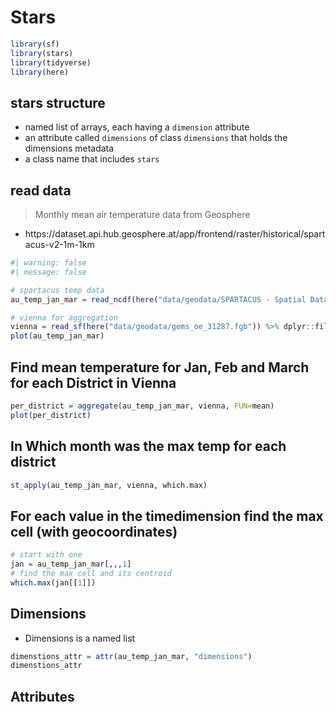 # Stars

```r
library(sf)
library(stars)
library(tidyverse)
library(here)
```


## stars structure

- named list of arrays, each having a `dimension` attribute
- an attribute called `dimensions` of class `dimensions` that holds the dimensions metadata
- a class name that includes `stars`

## read data

> Monthly mean air temperature data from Geosphere

- https://dataset.api.hub.geosphere.at/app/frontend/raster/historical/spartacus-v2-1m-1km

```r
#| warning: false
#| message: false

# spartacus temp data
au_temp_jan_mar = read_ncdf(here("data/geodata/SPARTACUS - Spatial Dataset for Climate in Austria Datensatz_202301_202303.nc")) %>% st_set_crs("EPSG:3416")

# vienna for aggregation
vienna = read_sf(here("data/geodata/gems_oe_31287.fgb")) %>% dplyr::filter(str_detect(g_id, "^9.*")) %>% st_transform(3416)
plot(au_temp_jan_mar)
```
## Find mean temperature for Jan, Feb and March for each District in Vienna

```r
per_district = aggregate(au_temp_jan_mar, vienna, FUN=mean)
plot(per_district)
```

## In Which month was the max temp for each district

```r
st_apply(au_temp_jan_mar, vienna, which.max)
```

## For each value in the timedimension find the max cell (with geocoordinates)

```r
# start with one
jan = au_temp_jan_mar[,,,1]
# find the max cell and its centroid
which.max(jan[[1]])


```



## Dimensions

- Dimensions is a named list

```r
dimenstions_attr = attr(au_temp_jan_mar, "dimensions")
dimenstions_attr
```

## Attributes




